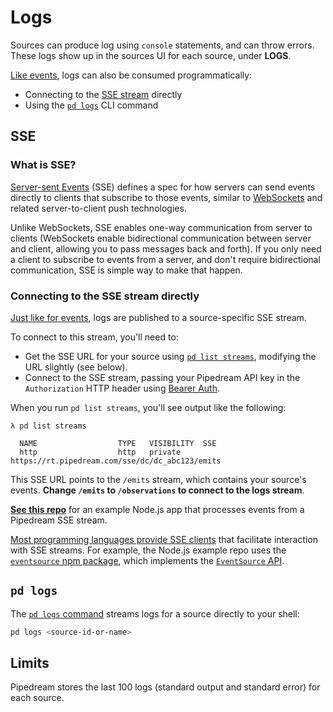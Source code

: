 # Logs

Sources can produce log using `console` statements, and can throw errors. These logs show up in the sources UI for each source, under **LOGS**. 

[Like events](/sources/), logs can also be consumed programmatically:

- Connecting to the [SSE stream](/api/sse/) directly
- Using the [`pd logs`](#pd-logs) CLI command

## SSE

### What is SSE?

[Server-sent Events](https://developer.mozilla.org/en-US/docs/Web/API/Server-sent_events) (SSE) defines a spec for how servers can send events directly to clients that subscribe to those events, similar to [WebSockets](https://developer.mozilla.org/en-US/docs/Web/API/WebSockets_API) and related server-to-client push technologies.

Unlike WebSockets, SSE enables one-way communication from server to clients (WebSockets enable bidirectional communication between server and client, allowing you to pass messages back and forth). If you only need a client to subscribe to events from a server, and don't require bidirectional communication, SSE is simple way to make that happen.

### Connecting to the SSE stream directly

[Just like for events](/sources/), logs are published to a source-specific SSE stream.

To connect to this stream, you'll need to:

- Get the SSE URL for your source using [`pd list streams`](/cli/reference/#pd-list), modifying the URL slightly (see below).
- Connect to the SSE stream, passing your Pipedream API key in the `Authorization` HTTP header using [Bearer Auth](/api/auth/#authorizing-api-requests).

When you run `pd list streams`, you'll see output like the following:

```
λ pd list streams

  NAME                  TYPE   VISIBILITY  SSE
  http                  http   private     https://rt.pipedream.com/sse/dc/dc_abc123/emits
```

This SSE URL points to the `/emits` stream, which contains your source's events. **Change `/emits` to `/observations` to connect to the logs stream**.

[**See this repo**](https://github.com/PipedreamHQ/node-sse-example) for an example Node.js app that processes events from a Pipedream SSE stream.

[Most programming languages provide SSE clients](https://en.wikipedia.org/wiki/Server-sent_events#Libraries) that facilitate interaction with SSE streams. For example, the Node.js example repo uses the [`eventsource` npm package](https://www.npmjs.com/package/eventsource), which implements the [`EventSource` API](https://html.spec.whatwg.org/multipage/server-sent-events.html#server-sent-events).

## `pd logs`

The [`pd logs` command](/cli/reference/#pd-logs) streams logs for a source directly to your shell:

```bash
pd logs <source-id-or-name>
```

## Limits

Pipedream stores the last 100 logs (standard output and standard error) for each source.

